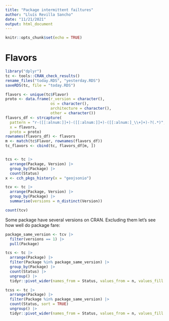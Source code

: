 ```yaml
---
title: "Package intermittent failtures"
author: "Lluís Revilla Sancho"
date: "11/21/2021"
output: html_document
---
```


```r
knitr::opts_chunk$set(echo = TRUE)
```

# Flavors

```r
library("dplyr")
tc <- tools::CRAN_check_results()
rename_files("today.RDS", "yesterday.RDS")
saveRDS(tc, file = "today.RDS")

flavors <- unique(tc$Flavor)
proto <- data.frame(r_version = character(),
                    os = character(),
                    architecture = character(),
                    other = character())
flavors_df <- strcapture(
  pattern = "r-([[:alnum:]]+)-([[:alnum:]]+)-([[:alnum:]_\\+]+)-?(.*)", 
  x = flavors,
  proto = proto)
rownames(flavors_df) <- flavors
m <- match(tc$Flavor, rownames(flavors_df))
tc_flavors <- cbind(tc, flavors_df[m, ])


tcs <- tc |> 
  arrange(Package, Version) |> 
  group_by(Package) |> 
  count(Status)
x <- cch_pkgs_history(x = "geojsonio")

tcv <- tc |> 
  arrange(Package, Version) |> 
  group_by(Package) |> 
  summarise(versions = n_distinct(Version))

count(tcv)
```

Some package have several versions on CRAN. 
Excluding them let's see how well do package fare:

```r
package_same_version <- tcv |> 
  filter(versions == 1) |> 
  pull(Package)

tcs <- tc |> 
  arrange(Package) |> 
  filter(Package %in% package_same_version) |> 
  group_by(Package) |> 
  count(Status) |> 
  ungroup() |> 
  tidyr::pivot_wider(names_from = Status, values_from = n, values_fill = 0)

tcss <- tc |> 
  arrange(Package) |> 
  filter(Package %in% package_same_version) |> 
  count(Status, sort = TRUE)
  ungroup() |> 
  tidyr::pivot_wider(names_from = Status, values_from = n, values_fill = 0)

```
